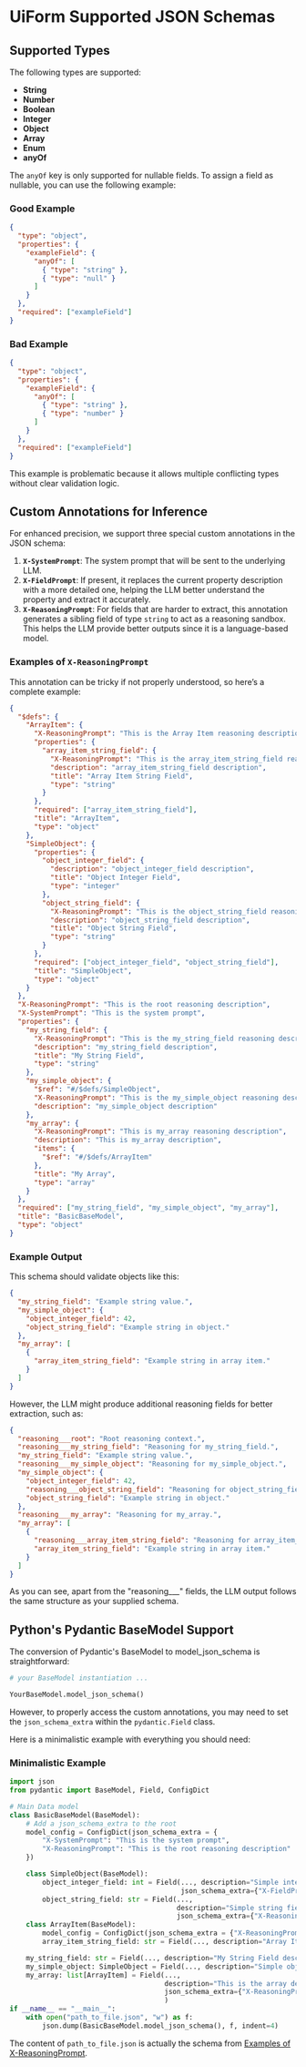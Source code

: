 # UiForm Supported JSON Schemas

## Supported Types

The following types are supported:

- **String**
- **Number**
- **Boolean**
- **Integer**
- **Object**
- **Array**
- **Enum**
- **anyOf**

The `anyOf` key is only supported for nullable fields. To assign a field as nullable, you can use the following example:

### Good Example

```json
{
  "type": "object",
  "properties": {
    "exampleField": {
      "anyOf": [
        { "type": "string" },
        { "type": "null" }
      ]
    }
  },
  "required": ["exampleField"]
}
```

### Bad Example

```json
{
  "type": "object",
  "properties": {
    "exampleField": {
      "anyOf": [
        { "type": "string" },
        { "type": "number" }
      ]
    }
  },
  "required": ["exampleField"]
}
```

This example is problematic because it allows multiple conflicting types without clear validation logic.

## Custom Annotations for Inference

For enhanced precision, we support three special custom annotations in the JSON schema:

1. **`X-SystemPrompt`**: The system prompt that will be sent to the underlying LLM.
2. **`X-FieldPrompt`**: If present, it replaces the current property description with a more detailed one, helping the LLM better understand the property and extract it accurately.
3. **`X-ReasoningPrompt`**: For fields that are harder to extract, this annotation generates a sibling field of type `string` to act as a reasoning sandbox. This helps the LLM provide better outputs since it is a language-based model.

### Examples of `X-ReasoningPrompt`

This annotation can be tricky if not properly understood, so here’s a complete example:

```json
{
  "$defs": {
    "ArrayItem": {
      "X-ReasoningPrompt": "This is the Array Item reasoning description",
      "properties": {
        "array_item_string_field": {
          "X-ReasoningPrompt": "This is the array_item_string_field reasoning description",
          "description": "array_item_string_field description",
          "title": "Array Item String Field",
          "type": "string"
        }
      },
      "required": ["array_item_string_field"],
      "title": "ArrayItem",
      "type": "object"
    },
    "SimpleObject": {
      "properties": {
        "object_integer_field": {
          "description": "object_integer_field description",
          "title": "Object Integer Field",
          "type": "integer"
        },
        "object_string_field": {
          "X-ReasoningPrompt": "This is the object_string_field reasoning description",
          "description": "object_string_field description",
          "title": "Object String Field",
          "type": "string"
        }
      },
      "required": ["object_integer_field", "object_string_field"],
      "title": "SimpleObject",
      "type": "object"
    }
  },
  "X-ReasoningPrompt": "This is the root reasoning description",
  "X-SystemPrompt": "This is the system prompt",
  "properties": {
    "my_string_field": {
      "X-ReasoningPrompt": "This is the my_string_field reasoning description",
      "description": "my_string_field description",
      "title": "My String Field",
      "type": "string"
    },
    "my_simple_object": {
      "$ref": "#/$defs/SimpleObject",
      "X-ReasoningPrompt": "This is the my_simple_object reasoning description",
      "description": "my_simple_object description"
    },
    "my_array": {
      "X-ReasoningPrompt": "This is my_array reasoning description",
      "description": "This is my_array description",
      "items": {
        "$ref": "#/$defs/ArrayItem"
      },
      "title": "My Array",
      "type": "array"
    }
  },
  "required": ["my_string_field", "my_simple_object", "my_array"],
  "title": "BasicBaseModel",
  "type": "object"
}
```

### Example Output

This schema should validate objects like this:

```json
{
  "my_string_field": "Example string value.",
  "my_simple_object": {
    "object_integer_field": 42,
    "object_string_field": "Example string in object."
  },
  "my_array": [
    {
      "array_item_string_field": "Example string in array item."
    }
  ]
}
```

However, the LLM might produce additional reasoning fields for better extraction, such as:

```json
{
  "reasoning___root": "Root reasoning context.",
  "reasoning___my_string_field": "Reasoning for my_string_field.",
  "my_string_field": "Example string value.",
  "reasoning___my_simple_object": "Reasoning for my_simple_object.",
  "my_simple_object": {
    "object_integer_field": 42,
    "reasoning___object_string_field": "Reasoning for object_string_field.",
    "object_string_field": "Example string in object."
  },
  "reasoning___my_array": "Reasoning for my_array.",
  "my_array": [
    {
      "reasoning___array_item_string_field": "Reasoning for array_item_string_field.",
      "array_item_string_field": "Example string in array item."
    }
  ]
}
```

As you can see, apart from the "reasoning___" fields, the LLM output follows the same structure as your supplied schema.

## Python's Pydantic BaseModel Support

The conversion of Pydantic's BaseModel to model_json_schema is straightforward:

```python
# your BaseModel instantiation ...

YourBaseModel.model_json_schema()
```

However, to properly access the custom annotations, you may need to set the `json_schema_extra` within the `pydantic.Field` class.

Here is a minimalistic example with everything you should need:

### Minimalistic Example

```python
import json
from pydantic import BaseModel, Field, ConfigDict

# Main Data model
class BasicBaseModel(BaseModel):
    # Add a json_schema_extra to the root
    model_config = ConfigDict(json_schema_extra = {
        "X-SystemPrompt": "This is the system prompt",
        "X-ReasoningPrompt": "This is the root reasoning description"
    })

    class SimpleObject(BaseModel):
        object_integer_field: int = Field(..., description="Simple integer field description",
                                          json_schema_extra={"X-FieldPrompt": "This is the object integer field LLM description"})
        object_string_field: str = Field(...,
                                         description="Simple string field description",
                                         json_schema_extra={"X-ReasoningPrompt": "This is the object string field reasoning description"})
    class ArrayItem(BaseModel):
        model_config = ConfigDict(json_schema_extra = {"X-ReasoningPrompt": "This is the Array Item reasoning description"})
        array_item_string_field: str = Field(..., description="Array Item String Field description")

    my_string_field: str = Field(..., description="My String Field description")
    my_simple_object: SimpleObject = Field(..., description="Simple object description")
    my_array: list[ArrayItem] = Field(...,
                                      description="This is the array description",
                                      json_schema_extra={"X-ReasoningPrompt": "This is the array reasoning description"}
                                      )
if __name__ == "__main__":
    with open("path_to_file.json", "w") as f:
        json.dump(BasicBaseModel.model_json_schema(), f, indent=4)
```

The content of `path_to_file.json` is actually the schema from [Examples of X-ReasoningPrompt](#examples-of-X-ReasoningPrompt).
